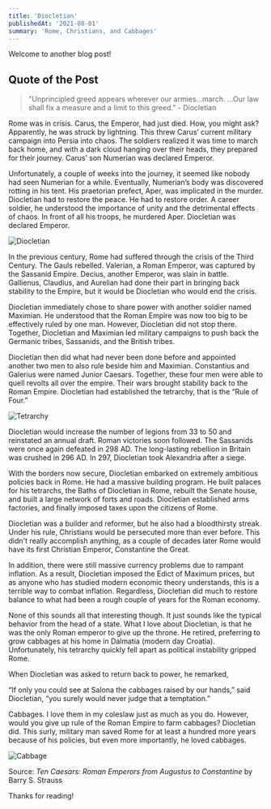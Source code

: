 ```yaml
---
title: 'Diocletian'
publishedAt: '2021-08-01'
summary: 'Rome, Christians, and Cabbages'
---
```


Welcome to another blog post!

## Quote of the Post
> "Unprincipled greed appears wherever our armies…march. …Our law shall fix a measure and a limit to this greed." - Diocletian

Rome was in crisis. Carus, the Emperor, had just died. How, you might ask? Apparently, he was struck by lightning. This threw Carus’ current military campaign into Persia into chaos. The soldiers realized it was time to march back home, and with a dark cloud hanging over their heads, they prepared for their journey. Carus’ son Numerian was declared Emperor.

Unfortunately, a couple of weeks into the journey, it seemed like nobody had seen Numerian for a while. Eventually, Numerian’s body was discovered rotting in his tent. His praetorian prefect, Aper, was implicated in the murder. Diocletian had to restore the peace. He had to restore order. A career soldier, he understood the importance of unity and the detrimental effects of chaos. In front of all his troops, he murdered Aper. Diocletian was declared Emperor.

![Diocletian](/images/dio.jpg)

In the previous century, Rome had suffered through the crisis of the Third Century. The Gauls rebelled. Valerian, a Roman Emperor, was captured by the Sassanid Empire. Decius, another Emperor, was slain in battle. Gallienus, Claudius, and Aurelian had done their part in bringing back stability to the Empire, but it would be Diocletian who would end the crisis. 

Diocletian immediately chose to share power with another soldier named Maximian. He understood that the Roman Empire was now too big to be effectively ruled by one man. However, Diocletian did not stop there. Together, Diocletian and Maximian led military campaigns to push back the Germanic tribes, Sassanids, and the British tribes.

Diocletian then did what had never been done before and appointed another two men to also rule beside him and Maximian. Constantius and Galerius were named Junior Caesars. Together, these four men were able to quell revolts all over the empire. Their wars brought stability back to the Roman Empire. Diocletian had established the tetrarchy, that is the “Rule of Four.”

![Tetrarchy](/images/tet.jpg)

Diocletian would increase the number of legions from 33 to 50 and reinstated an annual draft. Roman victories soon followed. The Sassanids were once again defeated in 298 AD. The long-lasting rebellion in Britain was crushed in 296 AD. In 297, Diocletian took Alexandria after a siege.

With the borders now secure, Diocletian embarked on extremely ambitious policies back in Rome. He had a massive building program. He built palaces for his tetrarchs, the Baths of Diocletian in Rome, rebuilt the Senate house, and built a large network of forts and roads. Diocletian established arms factories, and finally imposed taxes upon the citizens of Rome. 

Diocletian was a builder and reformer, but he also had a bloodthirsty streak. Under his rule, Christians would be persecuted more than ever before. This didn't really accomplish anything, as a couple of decades later Rome would have its first Christian Emperor, Constantine the Great.

In addition, there were still massive currency problems due to rampant inflation. As a result, Diocletian imposed the Edict of Maximum prices, but as anyone who has studied modern economic theory understands, this is a terrible way to combat inflation. Regardless, Diocletian did much to restore balance to what had been a rough couple of years for the Roman economy.

None of this sounds all that interesting though. It just sounds like the typical behavior from the head of a state. What I love about Diocletian, is that he was the only Roman emperor to give up the throne. He retired, preferring to grow cabbages at his home in Dalmatia (modern day Croatia). Unfortunately, his tetrarchy quickly fell apart as political instability gripped Rome.

When Diocletian was asked to return back to power, he remarked,

“If only you could see at Salona the cabbages raised by our hands,” said Diocletian, “you surely would never judge that a temptation.”

Cabbages. I love them in my coleslaw just as much as you do. However, would you give up rule of the Roman Empire to farm cabbages? Diocletian did. This surly, military man saved Rome for at least a hundred more years because of his policies, but even more importantly, he loved cabbages.

![Cabbage](/images/cabbage.jpg)

Source: _Ten Caesars: Roman Emperors from Augustus to Constantine_ by Barry S. Strauss

Thanks for reading!

